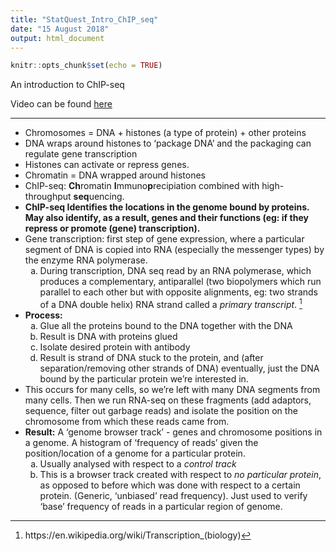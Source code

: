 ```yaml
---
title: "StatQuest_Intro_ChIP_seq"
date: "15 August 2018"
output: html_document
---
```


```r
knitr::opts_chunk$set(echo = TRUE)
```

An introduction to ChIP-seq

Video can be found [here](https://www.youtube.com/watch?v=nkWGmaYRues)

***

* Chromosomes = DNA + histones (a type of protein) + other proteins
* DNA wraps around histones to 'package DNA' and the packaging can regulate gene transcription
* Histones can activate or repress genes.
* Chromatin = DNA wrapped around histones
* ChIP-seq: <b>Ch</b>romatin <b>I</b>mmuno<b>p</b>recipiation combined with high-throughput <b>seq</b>uencing.
* __ChIP-seq Identifies the locations in the genome bound by proteins. May also identify, as a result, genes and their functions (eg: if they repress or promote (gene) transcription).__
* Gene transcription: first step of gene expression, where a particular segment of DNA is copied into RNA (especially the messenger types) by the enzyme RNA polymerase.
    a. During transcription, DNA seq read by an RNA polymerase, which produces a complementary, antiparallel (two biopolymers which run parallel to each other but with opposite alignments, eg: two strands of a DNA double helix) RNA strand called a _primary transcript_. [^1]
* __Process:__
    a. Glue all the proteins bound to the DNA together with the DNA
    b. Result is DNA with proteins glued
    c. Isolate desired protein with antibody
    d. Result is strand of DNA stuck to the protein, and (after separation/removing other strands of DNA) eventually, just the DNA bound by the particular protein we're interested in.
* This occurs for many cells, so we're left with many DNA segments from many cells. Then we run RNA-seq on these fragments (add adaptors, sequence, filter out garbage reads) and isolate the position on the chromosome from which these reads came from.
* __Result:__ A 'genome browser track' - genes and chromosome positions in a genome. A histogram of 'frequency of reads' given the position/location of a genome for a particular protein.
    a. Usually analysed with respect to a _control track_
    b. This is a browser track created with respect to _no particular protein_, as opposed to before which was done with respect to a certain protein. (Generic, 'unbiased' read frequency). Just used to verify 'base' frequency of reads in a particular region of genome.

<!-- References -->
[^1]: https://en.wikipedia.org/wiki/Transcription_(biology)
